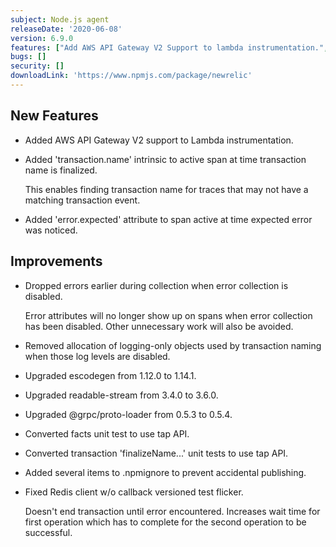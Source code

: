 ```yaml
---
subject: Node.js agent
releaseDate: '2020-06-08'
version: 6.9.0
features: ["Add AWS API Gateway V2 Support to lambda instrumentation.","Add 'transaction.name' intrinsic to active span at time transaction name is finalized.","Add 'error.expected' attribute to span active at the time expected error was noticed.","Drop errors earlier during collection when error collection is disabled.","Remov allocation of logging-only objects used by transaction naming when those log levels are disabled."]
bugs: []
security: []
downloadLink: 'https://www.npmjs.com/package/newrelic'
---
```


## New Features

* Added AWS API Gateway V2 support to Lambda instrumentation.
* Added 'transaction.name' intrinsic to active span at time transaction name is finalized.

  This enables finding transaction name for traces that may not have a matching transaction event.
* Added 'error.expected' attribute to span active at time expected error was noticed.

## Improvements

* Dropped errors earlier during collection when error collection is disabled.

  Error attributes will no longer show up on spans when error collection has been disabled. Other unnecessary work will also be avoided.
* Removed allocation of logging-only objects used by transaction naming when those log levels are disabled.
* Upgraded escodegen from 1.12.0 to 1.14.1.
* Upgraded readable-stream from 3.4.0 to 3.6.0.
* Upgraded @grpc/proto-loader from 0.5.3 to 0.5.4.
* Converted facts unit test to use tap API.
* Converted transaction 'finalizeName...' unit tests to use tap API.
* Added several items to .npmignore to prevent accidental publishing.
* Fixed Redis client w/o callback versioned test flicker.

  Doesn't end transaction until error encountered. Increases wait time for first operation which has to complete for the second operation to be successful.
